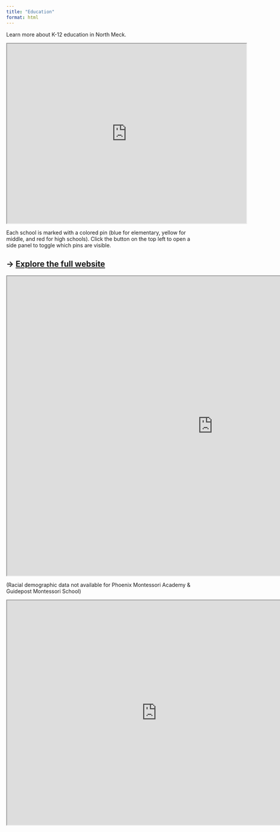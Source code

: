 ```yaml
---
title: "Education"
format: html
---
```


Learn more about K-12 education in North Meck.

```{=html}
<iframe src="https://www.google.com/maps/d/embed?mid=1UfA2D1BDXnI0YJ_vz5R4al64f1uObiCQ&ehbc=2E312F" width="640" height="480"></iframe>
```

Each school is marked with a colored pin (blue for elementary, yellow for middle, and red for high schools). Click the button on the top left to open a side panel to toggle which pins are visible.

## → [Explore the full website](https://www.google.com/maps/d/embed?mid=1UfA2D1BDXnI0YJ_vz5R4al64f1uObiCQ&ehbc=2E312F) {style="line-height: 1.2;"}

```{=html}
<iframe width="1100" height="800" src="https://allievor.shinyapps.io/education-bar-graph/" title="Racial Demographics"></iframe>
```

(Racial demographic data not available for Phoenix Montessori Academy & Guidepost Montessori School)

```{=html}
<iframe width="800" height="600" src="https://allievor.shinyapps.io/education-information/" title="School Information"></iframe>
```
